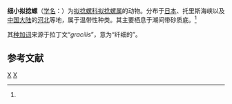 {{Speciesbox 
| taxon =  Acteocina gracilis
| image = Naturalis Biodiversity Center - ZMA.MOLL.368128 - Acteocina gracilis (Adams, 1850) - Cylichnidae - Mollusc shell.jpeg
| authority = A. Adams, 1850<ref name='id10608'>{{cite web| url =http://www.bioinfo.cn/db05/BjdwSpecies.php?action=view&id=10608| title =细小拟捻螺| work =《中国动物物种编目数据库》| publisher =中国科学院微生物研究所| author =中国科学院动物研究所| accessdate =2009-04-28| deadurl =yes| archiveurl =https://web.archive.org/web/20160305014529/http://www.bioinfo.cn/db05/BjdwSpecies.php?action=view&id=10608| archivedate =2016-03-05}}</ref>
}}

'''细小拟捻螺'''（[[学名|学名]]：{{lang|la|''Acteocina gracilis''}}）为[[拟捻螺科|拟捻螺科]][[拟捻螺属|拟捻螺属]]的动物。分布于[[日本|日本]]、托里斯海峡以及[[中国大陆|中国大陆]]的[[河北|河北]]等地，属于温带性种类。其主要栖息于潮间带砂质底。<ref name='id10608'/>

其[[种加词|种加词]]来源于拉丁文“''gracilis''”，意为“纤细的”。

== 参考文献 ==
{{reflist}}

{{Taxonbar|from=Q13228070}}

[[Category:拟捻螺属|X]]
[[Category:_1850年描述的动物|X]]
